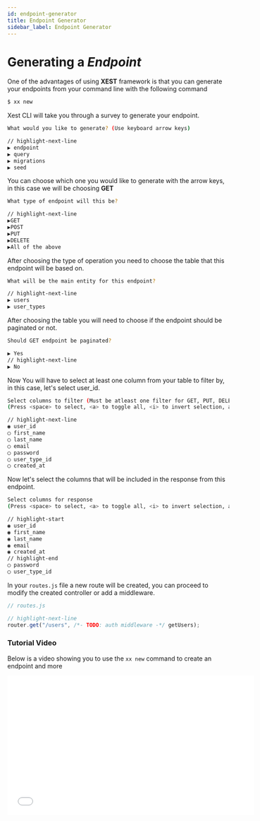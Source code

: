 ```yaml
---
id: endpoint-generator
title: Endpoint Generator
sidebar_label: Endpoint Generator
---
```


# Generating a _Endpoint_

One of the advantages of using **XEST** framework is that you can generate your endpoints from your command line with the following command

```bash
$ xx new
```

Xest CLI will take you through a survey to generate your endpoint.

```sh
What would you like to generate? (Use keyboard arrow keys)

// highlight-next-line
▶️ endpoint
▶️ query
▶️ migrations
▶️ seed
```

You can choose which one you would like to generate with the arrow keys, in this case we will be choosing
**GET**

```sh
What type of endpoint will this be?

// highlight-next-line
▶️GET
▶️POST
▶️PUT
▶️DELETE
▶️All of the above
```

After choosing the type of operation you need to choose the table that this endpoint will be based on.

```sh
What will be the main entity for this endpoint?

// highlight-next-line
▶️ users
▶️ user_types
```

After choosing the table you will need to choose if the endpoint should be paginated or not.

```sh
Should GET endpoint be paginated?

▶️ Yes
// highlight-next-line
▶️ No
```

Now You will have to select at least one column from your table to filter by, in this case, let's select user_id.

```sh
Select columns to filter (Must be atleast one filter for GET, PUT, DELETE)
(Press <space> to select, <a> to toggle all, <i> to invert selection, and <enter> to proceed)

// highlight-next-line
◉ user_id
◯ first_name
◯ last_name
◯ email
◯ password
◯ user_type_id
◯ created_at
```

Now let's select the columns that will be included in the response from this endpoint.

```sh
Select columns for response
(Press <space> to select, <a> to toggle all, <i> to invert selection, and <enter> to proceed)

// highlight-start
◉ user_id
◉ first_name
◉ last_name
◉ email
◉ created_at
// highlight-end
◯ password
◯ user_type_id
```

In your `routes.js` file a new route will be created, you can proceed to modify the created controller or add a middleware.

```javascript
// routes.js

// highlight-next-line
router.get("/users", /*- TODO: auth middleware -*/ getUsers);
```

### Tutorial Video

Below is a video showing you to use the `xx new` command to create an endpoint and more

<div>
  <iframe
    width="560"
    height="315"
    src={"https://www.youtube.com/embed/KSjx4ktEb54?si=5K5ADz8gvZ2iaoG_"}
    frameBorder="0"
    allow="accelerometer; autoplay; clipboard-write; encrypted-media; gyroscope; picture-in-picture"
    allowFullScreen
    title="Embedded youtube"
  />
</div>

:white_check_mark: **And DONE! Your endpoint has been successfully created.** A new route, controller and action will be created.
